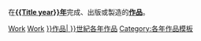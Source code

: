 <includeonly>在'''[[{{Title year}}年]]'''完成、出版或製造的'''[[作品]]'''。
{{Cat see also|{{Title year}}年建立}}
{{Yearnav|作品}}
[[Category:{{Title year}}年|Work]]
[[Category:{{Title year}}年藝術|Work]]
[[Category:{{DECADE|{{Title year}}}}作品| ]]
[[Category:{{CENTURY|{{Title year}}}}世紀各年作品]]</includeonly><noinclude>
{{Documentation}}
[[Category:各年作品模板]]
</noinclude>